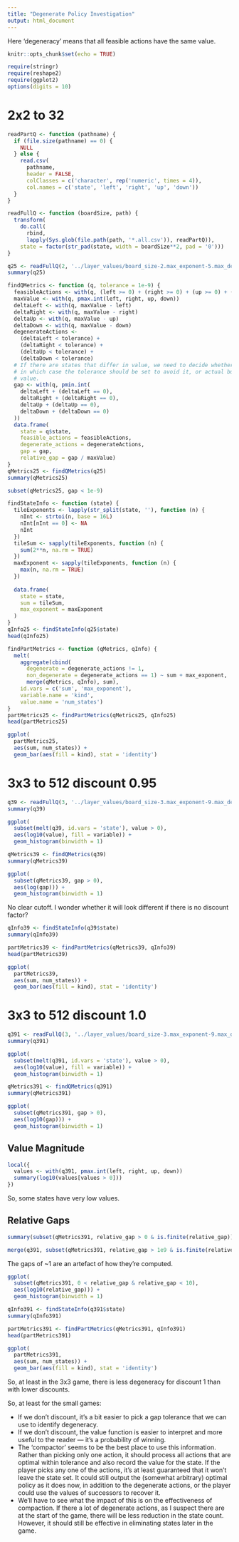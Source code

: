 ```yaml
---
title: "Degenerate Policy Investigation"
output: html_document
---
```


Here 'degeneracy' means that all feasible actions have the same value.

```r
knitr::opts_chunk$set(echo = TRUE)
```

```r
require(stringr)
require(reshape2)
require(ggplot2)
options(digits = 10)
```

# 2x2 to 32

```r
readPartQ <- function (pathname) {
  if (file.size(pathname) == 0) {
    NULL
  } else {
    read.csv(
      pathname,
      header = FALSE,
      colClasses = c('character', rep('numeric', times = 4)),
      col.names = c('state', 'left', 'right', 'up', 'down'))
  }
}

readFullQ <- function (boardSize, path) {
  transform(
    do.call(
      rbind,
      lapply(Sys.glob(file.path(path, '*.all.csv')), readPartQ)),
    state = factor(str_pad(state, width = boardSize**2, pad = '0')))
}

q25 <- readFullQ(2, '../layer_values/board_size-2.max_exponent-5.max_depth-0.discount-0.95')
summary(q25)
```

```r
findQMetrics <- function (q, tolerance = 1e-9) {
  feasibleActions <- with(q, (left >= 0) + (right >= 0) + (up >= 0) + (down >= 0))
  maxValue <- with(q, pmax.int(left, right, up, down))
  deltaLeft <- with(q, maxValue - left)
  deltaRight <- with(q, maxValue - right)
  deltaUp <- with(q, maxValue - up)
  deltaDown <- with(q, maxValue - down)
  degenerateActions <-
    (deltaLeft < tolerance) + 
    (deltaRight < tolerance) + 
    (deltaUp < tolerance) + 
    (deltaDown < tolerance)
  # If there are states that differ in value, we need to decide whether it's numerical noise,
  # in which case the tolerance should be set to avoid it, or actual but small differences in
  # value.
  gap <- with(q, pmin.int(
    deltaLeft + (deltaLeft == 0),
    deltaRight + (deltaRight == 0),
    deltaUp + (deltaUp == 0),
    deltaDown + (deltaDown == 0)
  ))
  data.frame(
    state = q$state,
    feasible_actions = feasibleActions,
    degenerate_actions = degenerateActions,
    gap = gap,
    relative_gap = gap / maxValue)
}
qMetrics25 <- findQMetrics(q25)
summary(qMetrics25)
```

```r
subset(qMetrics25, gap < 1e-9)
```

```r
findStateInfo <- function (state) {
  tileExponents <- lapply(str_split(state, ''), function (n) {
    nInt <- strtoi(n, base = 16L)
    nInt[nInt == 0] <- NA
    nInt
  })
  tileSum <- sapply(tileExponents, function (n) {
    sum(2**n, na.rm = TRUE)
  })
  maxExponent <- sapply(tileExponents, function (n) {
    max(n, na.rm = TRUE)
  })
  
  data.frame(
    state = state,
    sum = tileSum,
    max_exponent = maxExponent
  )
}
qInfo25 <- findStateInfo(q25$state)
head(qInfo25)
```

```r
findPartMetrics <- function (qMetrics, qInfo) {
  melt(
    aggregate(cbind(
      degenerate = degenerate_actions != 1,
      non_degenerate = degenerate_actions == 1) ~ sum + max_exponent,
      merge(qMetrics, qInfo), sum),
    id.vars = c('sum', 'max_exponent'),
    variable.name = 'kind',
    value.name = 'num_states')
}
partMetrics25 <- findPartMetrics(qMetrics25, qInfo25)
head(partMetrics25)
```


```r
ggplot(
  partMetrics25,
  aes(sum, num_states)) +
  geom_bar(aes(fill = kind), stat = 'identity')
```

# 3x3 to 512 discount 0.95

```r
q39 <- readFullQ(3, '../layer_values/board_size-3.max_exponent-9.max_depth-0.discount-0.95')
summary(q39)
```

```r
ggplot(
  subset(melt(q39, id.vars = 'state'), value > 0),
  aes(log10(value), fill = variable)) +
  geom_histogram(binwidth = 1)
```

  
```r
qMetrics39 <- findQMetrics(q39)
summary(qMetrics39)
```

```r
ggplot(
  subset(qMetrics39, gap > 0),
  aes(log(gap))) +
  geom_histogram(binwidth = 1)
```

No clear cutoff. I wonder whether it will look different if there is no discount factor?

```r
qInfo39 <- findStateInfo(q39$state)
summary(qInfo39)
```

```r
partMetrics39 <- findPartMetrics(qMetrics39, qInfo39)
head(partMetrics39)
```

```r
ggplot(
  partMetrics39,
  aes(sum, num_states)) +
  geom_bar(aes(fill = kind), stat = 'identity')
```


# 3x3 to 512 discount 1.0

```r
q391 <- readFullQ(3, '../layer_values/board_size-3.max_exponent-9.max_depth-0.discount-1.0')
summary(q391)
```

```r
ggplot(
  subset(melt(q391, id.vars = 'state'), value > 0),
  aes(log10(value), fill = variable)) +
  geom_histogram(binwidth = 1)
```

```r
qMetrics391 <- findQMetrics(q391)
summary(qMetrics391)
```

```r
ggplot(
  subset(qMetrics391, gap > 0),
  aes(log10(gap))) +
  geom_histogram(binwidth = 1)
```

## Value Magnitude

```r
local({
  values <- with(q391, pmax.int(left, right, up, down))
  summary(log10(values[values > 0]))
})
```

So, some states have very low values.

## Relative Gaps

```r
summary(subset(qMetrics391, relative_gap > 0 & is.finite(relative_gap)))
```

```r
merge(q391, subset(qMetrics391, relative_gap > 1e9 & is.finite(relative_gap)))
```

The gaps of ~1 are an artefact of how they're computed.

```r
ggplot(
  subset(qMetrics391, 0 < relative_gap & relative_gap < 10),
  aes(log10(relative_gap))) +
  geom_histogram(binwidth = 1)
```

```r
qInfo391 <- findStateInfo(q391$state)
summary(qInfo391)
```

```r
partMetrics391 <- findPartMetrics(qMetrics391, qInfo391)
head(partMetrics391)
```

```r
ggplot(
  partMetrics391,
  aes(sum, num_states)) +
  geom_bar(aes(fill = kind), stat = 'identity')
```

So, at least in the 3x3 game, there is less degeneracy for discount 1 than with lower discounts.

So, at least for the small games:

- If we don't discount, it's a bit easier to pick a gap tolerance that we can use to identify degeneracy.
- If we don't discount, the value function is easier to interpret and more useful to the reader --- it's a probability of winning.
- The 'compactor' seems to be the best place to use this information. Rather than picking only one action, it should process all actions that are optimal within tolerance and also record the value for the state. If the player picks any one of the actions, it's at least guaranteed that it won't leave the state set. It could still output the (somewhat arbitrary) optimal policy as it does now, in addition to the degenerate actions, or the player could use the values of successors to recover it.
- We'll have to see what the impact of this is on the effectiveness of compaction. If there a lot of degenerate actions, as I suspect there are at the start of the game, there will be less reduction in the state count. However, it should still be effective in eliminating states later in the game.